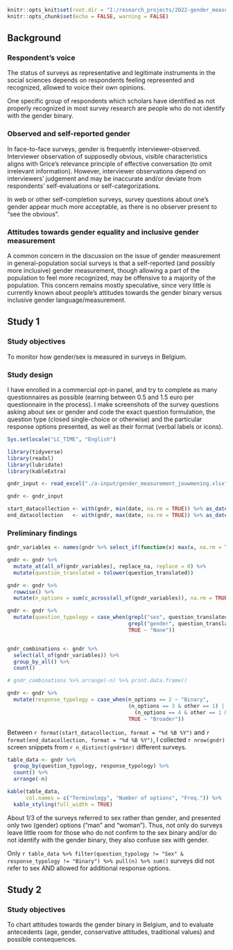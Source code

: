 
```r

knitr::opts_knit$set(root.dir = "I:/research_projects/2022-gender_measurement")
knitr::opts_chunk$set(echo = FALSE, warning = FALSE)

```

## Background

### Respondent's voice

The status of surveys as representative and legitimate instruments in the social sciences depends on respondents feeling represented and recognized, allowed to voice their own opinions. 

One specific group of respondents which scholars have identified as not properly recognized in most survey research are people who do not identify with the gender binary.

### Observed and self-reported gender

In face-to-face surveys, gender is frequently interviewer-observed. Interviewer observation of supposedly obvious, visible characteristics aligns with Grice’s relevance principle of effective conversation (to omit irrelevant information). However, interviewer observations depend on interviewers’ judgement and may be inaccurate and/or deviate from respondents’ self-evaluations or self-categorizations. 

In web or other self-completion surveys, survey questions about one's gender appear much more acceptable, as there is no observer present to "see the obvious".

### Attitudes towards gender equality and inclusive gender measurement

A common concern in the discussion on the issue of gender measurement in general-population social surveys is that a self-reported (and possibly more inclusive) gender measurement, though allowing a part of the population to feel more recognized, may be offensive to a majority of the population. This concern remains mostly speculative, since very little is currently known about people’s attitudes towards the gender binary versus inclusive gender language/measurement.

## Study 1

### Study objectives

To monitor how gender/sex is measured in surveys in Belgium.

### Study design

I have enrolled in a commercial opt-in panel, and try to complete as many questionnaires as possible (earning between 0.5 and 1.5 euro per questionnaire in the process).
I make screenshots of the survey questions asking about sex or gender and code the exact question formulation, the question type (closed single-choice or otherwise) and the particular response options presented, as well as their format (verbal labels or icons).

```r

Sys.setlocale("LC_TIME", "English")

library(tidyverse)
library(readxl)
library(lubridate)
library(kableExtra)

```

```r

gndr_input <- read_excel("./a-input/gender_measurement_jouwmening.xlsx")

```

```r

gndr <- gndr_input

```

```r

start_datacollection <- with(gndr, min(date, na.rm = TRUE)) %>% as_date()
end_datacollection   <- with(gndr, max(date, na.rm = TRUE)) %>% as_date()

```

### Preliminary findings

```r

gndr_variables <- names(gndr %>% select_if(function(x) max(x, na.rm = TRUE) == 1))

gndr <- gndr %>%
  mutate_at(all_of(gndr_variables), replace_na, replace = 0) %>%
  mutate(question_translated = tolower(question_translated))

gndr <- gndr %>%
  rowwise() %>%
  mutate(n_options = sum(c_across(all_of(gndr_variables)), na.rm = TRUE))

gndr <- gndr %>%  
  mutate(question_typology = case_when(grepl("sex", question_translated) ~ "Sex",
                                       grepl("gender", question_translated) ~ "Gender",
                                       TRUE ~ "None"))


gndr_combinations <- gndr %>% 
  select(all_of(gndr_variables)) %>%
  group_by_all() %>% 
  count()

# gndr_combinations %>% arrange(-n) %>% print.data.frame()

gndr <- gndr %>%
  mutate(response_typology = case_when(n_options == 2 ~ "Binary",
                                       (n_options == 3 & other == 1) | 
                                         (n_options == 4 & other == 1 & `I prefer not to say` == 1) ~ "Binary_other",
                                       TRUE ~ "Broader"))

```

Between `r format(start_datacollection, format = "%d %B %Y")` and `r format(end_datacollection, format = "%d %B %Y")`, I collected `r nrow(gndr)` screen snippets from `r n_distinct(gndr$nr)` different surveys.

```r

table_data <- gndr %>% 
  group_by(question_typology, response_typology) %>%
  count() %>%
  arrange(-n)

kable(table_data,
      col.names = c("Terminology", "Number of options", "Freq.")) %>%
  kable_styling(full_width = TRUE)

```

About 1/3 of the surveys referred to sex rather than gender, and presented only two (gender) options ("man" and "woman"). Thus, not only do surveys leave little room for those who do not confirm to the sex binary and/or do not identify with the gender binary, they also confuse sex with gender.

Only `r table_data %>% filter(question_typology != "Sex" & response_typology != "Binary") %>% pull(n) %>% sum()` surveys did not refer to sex AND allowed for additional response options.

## Study 2

### Study objectives

To chart attitudes towards the gender binary in Belgium, and to evaluate antecedents (age, gender, conservative attitudes, traditional values) and possible consequences.